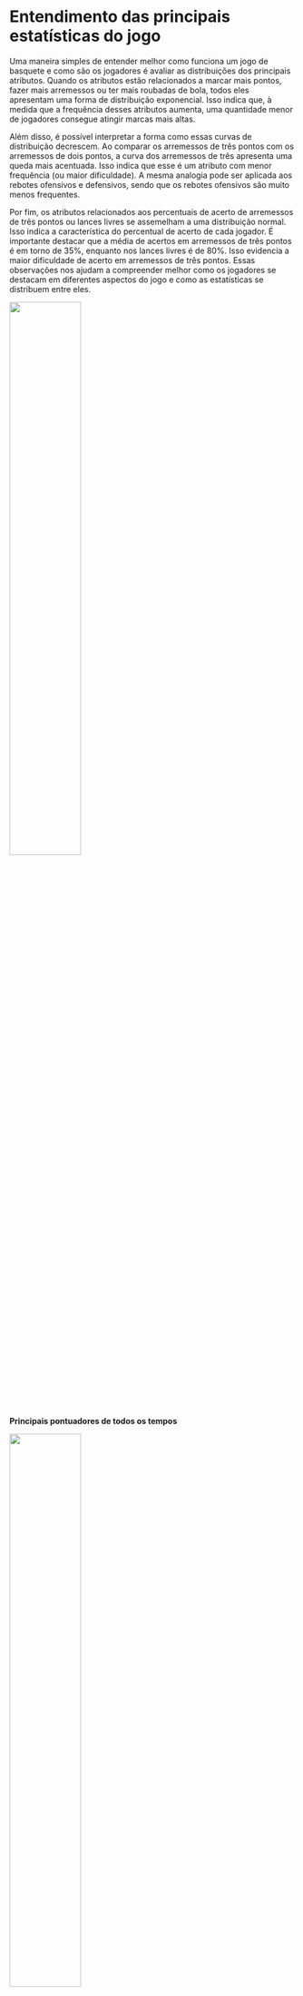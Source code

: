 # Entendimento das principais estatísticas do jogo

Uma maneira simples de entender melhor como funciona um jogo de basquete e como são os jogadores é avaliar as distribuições dos principais atributos. Quando os atributos estão relacionados a marcar mais pontos, fazer mais arremessos ou ter mais roubadas de bola, todos eles apresentam uma forma de distribuição exponencial. Isso indica que, à medida que a frequência desses atributos aumenta, uma quantidade menor de jogadores consegue atingir marcas mais altas.

Além disso, é possível interpretar a forma como essas curvas de distribuição decrescem. Ao comparar os arremessos de três pontos com os arremessos de dois pontos, a curva dos arremessos de três apresenta uma queda mais acentuada. Isso indica que esse é um atributo com menor frequência (ou maior dificuldade). A mesma analogia pode ser aplicada aos rebotes ofensivos e defensivos, sendo que os rebotes ofensivos são muito menos frequentes.

Por fim, os atributos relacionados aos percentuais de acerto de arremessos de três pontos ou lances livres se assemelham a uma distribuição normal. Isso indica a característica do percentual de acerto de cada jogador. É importante destacar que a média de acertos em arremessos de três pontos é em torno de 35%, enquanto nos lances livres é de 80%. Isso evidencia a maior dificuldade de acerto em arremessos de três pontos. Essas observações nos ajudam a compreender melhor como os jogadores se destacam em diferentes aspectos do jogo e como as estatísticas se distribuem entre eles.

![](imagens/15.png){width="50%"}

**Principais pontuadores de todos os tempos**

![](imagens/16.png){width="50%"}

**Principais "garçons" de todos os tempos**

![](imagens/17.png){width="50%"}

**Principais bloqueadores de todos os tempos**

![](imagens/18.png){width="50%"}

**Principais pontuadores dos três de todos os tempos**

![](imagens/19.png){width="50%"}
